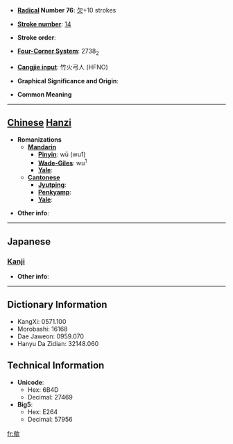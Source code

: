 * '''[[Wiktionary:Chinese radical index| Radical]] Number 76''': [[Wiktionary:Chinese radical index 欠|欠]]+10 strokes

* '''[[Wiktionary:Chinese total strokes index|Stroke number]]''': [[Wiktionary:Chinese total strokes index 14|14]]

* '''Stroke order''': 

* '''[[Wiktionary:Chinese four corner index|Four-Corner System]]''': 2738<sub>2</sub>

* '''[[Wiktionary:Chinese Cangjie index|Cangjie input]]''': 竹火弓人 (HFNO)

* '''Graphical Significance and Origin''': 

* '''Common Meaning'''

----

== [[Chinese]] [[Hanzi]] ==

* '''Romanizations'''
** '''[[Mandarin]]'''
*** '''[[Pinyin]]''': wū (wu1)
*** '''[[Wade-Giles]]''': wu<sup>1</sup>
*** '''[[Yale]]''': 
** '''[[Cantonese]]'''
*** '''[[Jyutping]]''':
*** '''[[Penkyamp]]''': 
*** '''[[Yale]]''': 

* '''Other info''': 

----

==Japanese==
===[[Kanji]]===
{{kanji|on readings=[[お]] (o), [[う]] (u), [[おう]] (ō)|kun readings=[[はく]] (haku)}}

* '''Other info''':  

----

== Dictionary Information ==

* KangXi: 0571.100
* Morobashi: 16168
* Dae Jaweon: 0959.070
* Hanyu Da Zidian: 32148.060

== Technical Information ==

* '''Unicode''':
** Hex: 6B4D
** Decimal: 27469
* '''Big5''':
** Hex: E264
** Decimal: 57956

[[fr:歍]]